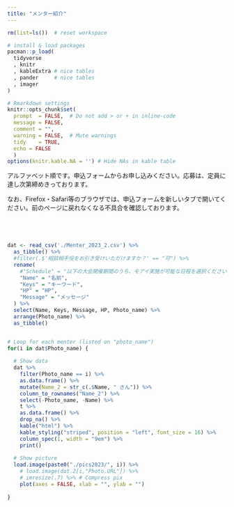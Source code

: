 ```yaml
---
title: "メンター紹介"
---
```



```r

rm(list=ls())  # reset workspace

# install & load packages
pacman::p_load(
  tidyverse
  , knitr  
  , kableExtra # nice tables
  , pander     # nice tables
  , imager
)

# Rmarkdown settings
knitr::opts_chunk$set(
  prompt  = FALSE,  # Do not add > or + in inline-code
  message = FALSE, 
  comment = "", 
  warning = FALSE,  # Mute warnings
  tidy    = TRUE,
  echo = FALSE
  ) 
options(knitr.kable.NA = '') # Hide NAs in kable table

```

アルファベット順です。申込フォームからお申し込みください。応募は、定員に達し次第締めきっております。<br>

なお、Firefox・Safari等のブラウザでは、申込フォームを新しいタブで開いてください。前のページに戻れなくなる不具合を確認しております。 <br>

<div style="margin-bottom:70px;">
</div>

```r

dat <- read_csv('./Menter_2023_2.csv') %>%
  as_tibble() %>% 
  #filter(.$'相談相手役をお引き受けいただけますか？' == "可") %>% 
  rename(
    #"Schedule" = "以下の大会開催期間のうち、モアイ実施が可能な日程を選択ください。なお時間帯はお昼ある#いは夕方以降など公式プログラムの自由時間にあたる期間を設定ください。",
    "Name" = "名前",
    "Keys" = "キーワード",
    "HP" = "HP",
    "Message" = "メッセージ"
  ) %>% 
  select(Name, Keys, Message, HP, Photo_name) %>% 
  arrange(Photo_name) %>% 
  as_tibble()


# Loop for each menter (listed on "photo_name")
for(i in dat$Photo_name) {
  
  # Show data
  dat %>%
    filter(Photo_name == i) %>%
    as.data.frame() %>%
    mutate(Name_2 = str_c(.$Name, " さん")) %>% 
    column_to_rownames("Name_2") %>%
    select(-Photo_name, -Name) %>%    
    t %>%                      
    as.data.frame() %>%
    drop_na() %>%
    kable("html") %>%
    kable_styling("striped", position = "left", font_size = 16) %>%
    column_spec(1, width = "9em") %>% 
    print()
  
  # Show picture
  load.image(paste0("./pics2023/", i)) %>%
    # load.image(dat.2[i,"Photo.URL"]) %>%
    # imresize(.7) %>% # Compress pix
    plot(axes = FALSE, xlab = "", ylab = "")
  
}


```


